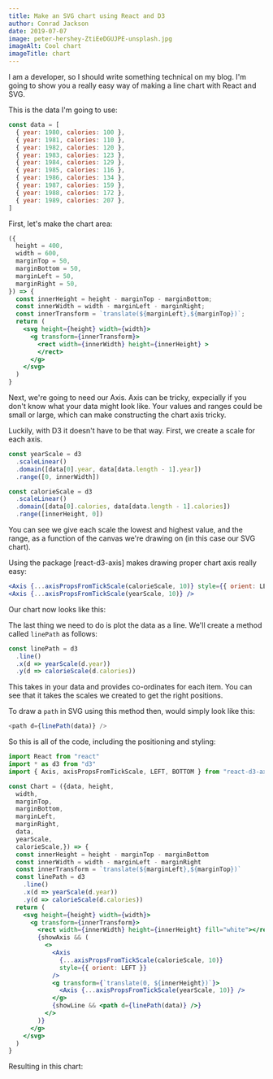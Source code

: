 ```yaml
---
title: Make an SVG chart using React and D3
author: Conrad Jackson
date: 2019-07-07
image: peter-hershey-ZtiEeDGUJPE-unsplash.jpg
imageAlt: Cool chart
imageTitle: chart
---
```



I am a developer, so I should write something technical on my blog. I'm going to show you a really easy way of making a line chart with React and SVG.

This is the data I'm going to use:

```js
const data = [
  { year: 1980, calories: 100 },
  { year: 1981, calories: 110 },
  { year: 1982, calories: 120 },
  { year: 1983, calories: 123 },
  { year: 1984, calories: 129 },
  { year: 1985, calories: 116 },
  { year: 1986, calories: 134 },
  { year: 1987, calories: 159 },
  { year: 1988, calories: 172 },
  { year: 1989, calories: 207 },
]
```

First, let's make the chart area:

<!-- prettier-ignore -->
```jsx
({
  height = 400,
  width = 600,
  marginTop = 50,
  marginBottom = 50,
  marginLeft = 50,
  marginRight = 50,
}) => {
  const innerHeight = height - marginTop - marginBottom;
  const innerWidth = width - marginLeft - marginRight;
  const innerTransform = `translate(${marginLeft},${marginTop})`;
  return (
    <svg height={height} width={width}>
      <g transform={innerTransform}>
        <rect width={innerWidth} height={innerHeight} >
        </rect>
      </g>
    </svg>
  )
}
```

Next, we're going to need our Axis. Axis can be tricky, expecially if you don't know what your data might look like. Your values and ranges could be small or large, which can make constructing the chart axis tricky.

Luckily, with D3 it doesn't have to be that way. First, we create a scale for each axis.

```js
const yearScale = d3
  .scaleLinear()
  .domain([data[0].year, data[data.length - 1].year])
  .range([0, innerWidth])

const calorieScale = d3
  .scaleLinear()
  .domain([data[0].calories, data[data.length - 1].calories])
  .range([innerHeight, 0])
```

You can see we give each scale the lowest and highest value, and the range, as a function of the canvas we're drawing on (in this case our SVG chart).

Using the package [react-d3-axis] makes drawing proper chart axis really easy:

```jsx
<Axis {...axisPropsFromTickScale(calorieScale, 10)} style={{ orient: LEFT }} />
<Axis {...axisPropsFromTickScale(yearScale, 10)} />
```

Our chart now looks like this:

<Chart2 showAxis={true} />

The last thing we need to do is plot the data as a line. We'll create a method called `linePath` as follows:

```js
const linePath = d3
  .line()
  .x(d => yearScale(d.year))
  .y(d => calorieScale(d.calories))
```

This takes in your data and provides co-ordinates for each item. You can see that it takes the scales we created to get the right positions.

To draw a `path` in SVG using this method then, would simply look like this:

```js
<path d={linePath(data)} />
```

So this is all of the code, including the positioning and styling:

```jsx
import React from "react"
import * as d3 from "d3"
import { Axis, axisPropsFromTickScale, LEFT, BOTTOM } from "react-d3-axis"

const Chart = ({data, height,
  width,
  marginTop,
  marginBottom,
  marginLeft,
  marginRight,
  data,
  yearScale,
  calorieScale,}) => {
  const innerHeight = height - marginTop - marginBottom
  const innerWidth = width - marginLeft - marginRight
  const innerTransform = `translate(${marginLeft},${marginTop})`
  const linePath = d3
    .line()
    .x(d => yearScale(d.year))
    .y(d => calorieScale(d.calories))
  return (
    <svg height={height} width={width}>
      <g transform={innerTransform}>
        <rect width={innerWidth} height={innerHeight} fill="white"></rect>
        {showAxis && (
          <>
            <Axis
              {...axisPropsFromTickScale(calorieScale, 10)}
              style={{ orient: LEFT }}
            />
            <g transform={`translate(0, ${innerHeight})`}>
              <Axis {...axisPropsFromTickScale(yearScale, 10)} />
            </g>
            {showLine && <path d={linePath(data)} />}
          </>
        )}
      </g>
    </svg>
  )
}

```

Resulting in this chart:

<Chart2 showAxis={true} showLine={true} />
